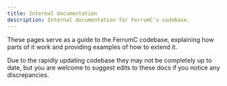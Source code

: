 ```yaml
---
title: Internal documentation
description: Internal documentation for FerrumC's codebase.
---
```


These pages serve as a guide to the FerrumC codebase, explaining how parts of it work and providing examples of how to
extend it.

Due to the rapidly updating codebase they may not be completely up to date, but you are welcome to suggest edits to these
docs if you notice any discrepancies.